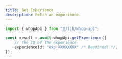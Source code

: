 ```yaml
---
title: Get Experience
description: Fetch an experience.
---
```


```typescript
import { whopApi } from "@/lib/whop-api";

const result = await whopApi.getExperience({
	// The ID of the experience
	experienceId: "exp_XXXXXXXX" /* Required! */,
});

```
